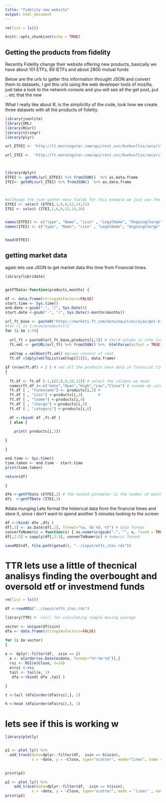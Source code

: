 ```yaml
---
title: "fidelity new website"
output: html_document
---
```


```r
rm(list = ls())

knitr::opts_chunk$set(echo = TRUE)
```

## Getting the products from fidelity

Recently Fidelity change their website offering new products, basically we have about 101 ETFs, 89 IETFs and about 2800 mutual funds

Below are the urls to gatter this information throught JSON and convert them to datasets, 
I got this urls using the web developer tools of mozilla, just take a look to the network console and you will see all the get post, put .. etc that the new 

What I really like about R, is the simpliclity of the code, look how we create three datasets with all the products of fidelity.



```r

library(jsonlite) 
library(XML)
library(RCurl)
library(stringr)
library(plyr)

url_ETFEI <- "http://lt.morningstar.com/api/rest.svc/9vehuxllxs/security/screener?page=1&pageSize=1000&sortOrder=LegalName%20asc&outputType=json&version=1&languageId=en-GB&currencyId=GBP&universeIds=ETEXG$XLON_3518|ETALL$$ALL_3518&securityDataPoints=SecId|Name|TenforeId|holdingTypeId|isin|sedol|QR_MonthDate|LegalName|Yield_M12|OngoingCharge|StarRatingM255|CustomCategoryId3Name|CollectedSRRI|QR_GBRReturnM12_5|QR_GBRReturnM12_4|QR_GBRReturnM12_3|QR_GBRReturnM12_2|QR_GBRReturnM12_1|CustomMinimumPurchaseAmount|GBRReturnM0|GBRReturnM12|GBRReturnM36|GBRReturnM60|GBRReturnM120&subUniverseId=ETFEI"

url_ITEI <-  "http://lt.morningstar.com/api/rest.svc/9vehuxllxs/security/screener?page=1&pageSize=1000&sortOrder=LegalName%20asc&outputType=json&version=1&languageId=en-GB&currencyId=GBP&universeIds=FCGBR%24%24ALL_3519&securityDataPoints=SecId%7CName%7CTenforeId%7CholdingTypeId%7Cisin%7Csedol%7CQR_MonthDate%7CLegalName%7CYield_M12%7CAnnualReportOngoingCharge%7CStarRatingM255%7CCustomCategoryId3Name%7CQR_GBRReturnM12_5%7CQR_GBRReturnM12_4%7CQR_GBRReturnM12_3%7CQR_GBRReturnM12_2%7CQR_GBRReturnM12_1%7CCustomMinimumPurchaseAmount%7CGBRReturnM0%7CGBRReturnM12%7CGBRReturnM36%7CGBRReturnM60%7CGBRReturnM120&filters=&term=&subUniverseId=ITEI"



library(dplyr)
ETFEI <- getURL(url_ETFEI) %>% fromJSON()  %>% as.data.frame
ITEI<- getURL(url_ITEI) %>% fromJSON()  %>% as.data.frame



#althougt the json gather many fields for this example we just use the below columns
ETFEI <- select (ETFEI,1,6,9,12,14,21)
ITEI <- select (ITEI,1,6,9,12,14,16)


names(ETFEI) <- c("type", "Name", "isin" , "LegalName", "OngoingCharge" , "category")
names(ITEI) <- c("type", "Name", "isin" , "LegalName", "OngoingCharge" , "category")


head(ETFEI)


```

## getting market data 

again lets use JSON to get market data this time from Financial times. 


```r

library(lubridate)


getFTData<-function(products,months) {

df <- data.frame(stringsAsFactors=FALSE) 
start.time <- Sys.time()
end.date <-gsub("-", "/", Sys.Date())
start.date <-gsub("-", "/", Sys.Date()-months(months))

url_ft_base <- paste0("https://markets.ft.com/data/equities/ajax/get-historical-prices?startDate=", start.date, "&endDate=", end.date, "&symbol=" )
#for (i in 1:nrow(products)){
for (i in 1:5){
  
  url_ft = paste0(url_ft_base,products[i,3]) # third column is sthe isnn
  ft.xml <- getURL(url_ft) %>% fromJSON() %>%  htmlParse(asText = TRUE) 
  
  xmltop = xmlRoot(ft.xml) #gives content of root
  ft.df =ldply(xmlToList(xmltop[[1]]), data.frame) 

if (nrow(ft.df) > 2 ) # not all the products have data in financial times, 
{
  
  ft.df <- ft.df [-1,c(5,8,9,10,11)] # select the columns we need 
  names(ft.df )<-c("date","Open","High","Low","Close") # rename de columms
  ft.df [ , "fundsname"] <- products[i,2] #
  ft.df [ , "isin"] <-products[i,3]       #
  ft.df [ , "lname"] <-products[i,4]  
  ft.df [ , "charge"] <-products[i,5]  
  ft.df [ , "category"] <-products[i,6]  

  df <-rbind( df ,ft.df )
  } else {
    
    print( products[i,3])

}

}

end.time <- Sys.time()
time.taken <- end.time - start.time
print(time.taken)

return(df)

}

dfe <-getFTData (ETFEI,2) # the second parameter is the number of months
dfi  <-getFTData (ITEI,2)


```


#data munging
Lets format the historical data from the financial times and store it, since i don't want to spend another 5 minutes looking to the screen 

```r

df <-rbind( dfe ,dfi )
df[,1] <- as.Date(df[,1], format="%a, %b %d, %Y") # date format
converToNumeric = function(x) { as.numeric(gsub(",", "", x, fixed = TRUE)) }
df[,2:5] = sapply(df[,2:5], converToNumeric) # numeric format

saveRDS(df, file.path(getwd(), "../input/etfs_itei.rds"))

```


# TTR lets use a little of thecnical analisys finding the  overbought and oversold etf or investmend funds 

```r

rm(list = ls())

df <-readRDS("../input/etfs_itei.rds")

library(TTR) #  rsi() for calculating simple moving average

vector <- unique(df$isin)
dfa <- data.frame(stringsAsFactors=FALSE) 

for (i in vector)
{
  
e <- dplyr::filter(df,  isin == i)
  e <- e[order(as.Date(e$date, format="%Y-%m-%d")),]
  rsi <- RSI(e$Close, n=14)
  e$rsi <-rsi
  tail <- tail(e, 1)
   dfa <-rbind( dfa ,tail )

}

t <-tail (dfa[order(dfa$rsi),], 1)

h <-head (dfa[order(dfa$rsi),], 1)

```


# lets see if this is working w

```r
library(plotly)


p1 <- plot_ly() %>% 
  add_trace(data=dplyr::filter(df,  isin == h$isin),
            x = ~date, y = ~Close, type="scatter", mode="lines", name = h$isin) 

  
print(p1)

p2 <- plot_ly() %>% 
    add_trace(data=dplyr::filter(df,  isin == t$isin),
            x = ~date, y = ~Close, type="scatter", mode = "lines" , name = t$isin) 
print(p2)
```


















